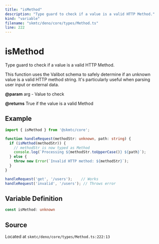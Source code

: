 ```yaml
---
title: "isMethod"
description: "Type guard to check if a value is a valid HTTP Method."
kind: "variable"
filename: "skmtc/deno/core/types/Method.ts"
line: 222
---
```


# isMethod

Type guard to check if a value is a valid HTTP Method.

This function uses the Valibot schema to safely determine if an unknown
value is a valid HTTP method string. It's particularly useful when parsing
user input or external data.


**@param** arg - Value to check

**@returns** True if the value is a valid Method


## Example

```typescript
import { isMethod } from '@skmtc/core';

function handleRequest(methodStr: unknown, path: string) {
  if (isMethod(methodStr)) {
    // methodStr is now typed as Method
    console.log(`Processing ${methodStr.toUpperCase()} ${path}`);
  } else {
    throw new Error(`Invalid HTTP method: ${methodStr}`);
  }
}

handleRequest('get', '/users');    // Works
handleRequest('invalid', '/users'); // Throws error
```

## Variable Definition

```typescript
const isMethod: unknown
```

## Source

Located at `skmtc/deno/core/types/Method.ts:222:13`
